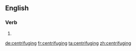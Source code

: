 ==English==

===Verb===
{{head|en|present participle}}

# {{present participle of|centrifuge|lang=en}}

[[de:centrifuging]]
[[fr:centrifuging]]
[[ta:centrifuging]]
[[zh:centrifuging]]